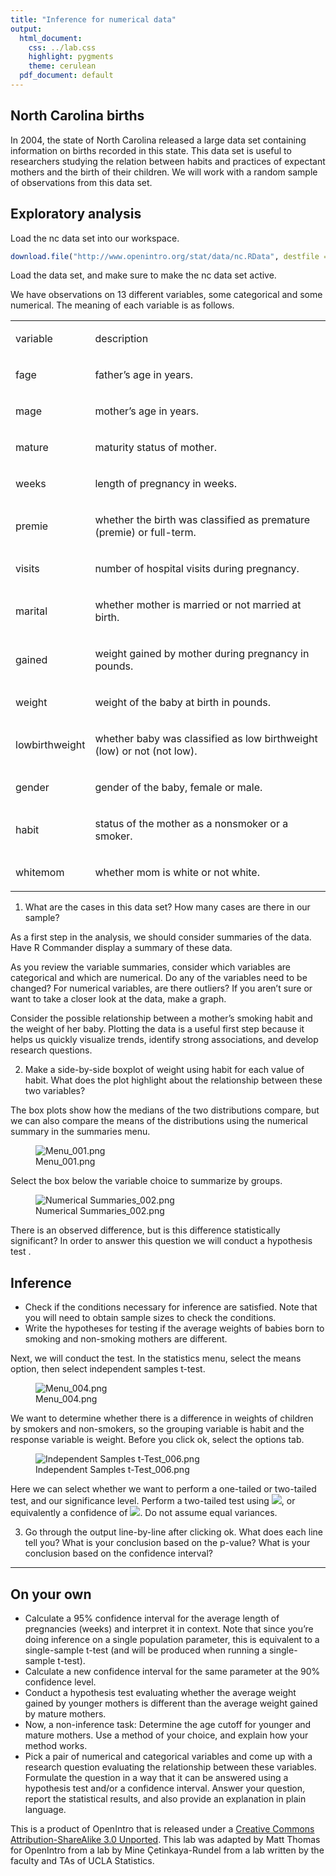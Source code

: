 ```yaml
---
title: "Inference for numerical data"
output:
  html_document:
    css: ../lab.css
    highlight: pygments
    theme: cerulean
  pdf_document: default
---
```


## North Carolina births

In 2004, the state of North Carolina released a large data set containing information on births recorded in this state. This data set is useful to researchers studying the relation between habits and practices of expectant mothers and the birth of their children. We will work with a random sample of observations from this data set.

## Exploratory analysis

Load the nc data set into our workspace.

```r
download.file("http://www.openintro.org/stat/data/nc.RData", destfile ="nc.RData")
```

Load the data set, and make sure to make the nc data set active.

We have observations on 13 different variables, some categorical and some numerical. The meaning of each variable is as follows.

<table cellpadding="0" cellspacing="0" class="c6"><tbody><tr class="c15"><td class="c35" colspan="1" rowspan="1">

variable

</td><td class="c31" colspan="1" rowspan="1">

description

</td></tr><tr class="c15"><td class="c16" colspan="1" rowspan="1">

fage

</td><td class="c9" colspan="1" rowspan="1">

father’s age in years.

</td></tr><tr class="c15"><td class="c17" colspan="1" rowspan="1">

mage

</td><td class="c12" colspan="1" rowspan="1">

mother’s age in years.

</td></tr><tr class="c15"><td class="c17" colspan="1" rowspan="1">

mature

</td><td class="c12" colspan="1" rowspan="1">

maturity status of mother.

</td></tr><tr class="c15"><td class="c17" colspan="1" rowspan="1">

weeks

</td><td class="c12" colspan="1" rowspan="1">

length of pregnancy in weeks.

</td></tr><tr class="c15"><td class="c17" colspan="1" rowspan="1">

premie

</td><td class="c12" colspan="1" rowspan="1">

whether the birth was classified as premature (premie) or full-term.

</td></tr><tr class="c15"><td class="c17" colspan="1" rowspan="1">

visits

</td><td class="c12" colspan="1" rowspan="1">

number of hospital visits during pregnancy.

</td></tr><tr class="c15"><td class="c17" colspan="1" rowspan="1">

marital

</td><td class="c12" colspan="1" rowspan="1">

whether mother is married or not married at birth.

</td></tr><tr class="c15"><td class="c17" colspan="1" rowspan="1">

gained

</td><td class="c12" colspan="1" rowspan="1">

weight gained by mother during pregnancy in pounds.

</td></tr><tr class="c15"><td class="c17" colspan="1" rowspan="1">

weight

</td><td class="c12" colspan="1" rowspan="1">

weight of the baby at birth in pounds.

</td></tr><tr class="c15"><td class="c17" colspan="1" rowspan="1">

lowbirthweight

</td><td class="c12" colspan="1" rowspan="1">

whether baby was classified as low birthweight (low) or not (not low).

</td></tr><tr class="c15"><td class="c17" colspan="1" rowspan="1">

gender

</td><td class="c12" colspan="1" rowspan="1">

gender of the baby, female or male.

</td></tr><tr class="c15"><td class="c17" colspan="1" rowspan="1">

habit

</td><td class="c12" colspan="1" rowspan="1">

status of the mother as a nonsmoker or a smoker.

</td></tr><tr class="c15"><td class="c23" colspan="1" rowspan="1">

whitemom

</td><td class="c21" colspan="1" rowspan="1">

whether mom is white or not white.

</td></tr></tbody></table>

1. What are the cases in this data set? How many cases are there in our sample?

As a first step in the analysis, we should consider summaries of the data. Have R Commander display a summary of these data.

As you review the variable summaries, consider which variables are categorical and which are numerical. Do any of the variables need to be changed? For numerical variables, are there outliers? If you aren’t sure or want to take a closer look at the data, make a graph.

Consider the possible relationship between a mother’s smoking habit and the weight of her baby. Plotting the data is a useful first step because it helps us quickly visualize trends, identify strong associations, and develop research questions.

2. Make a side-by-side boxplot of weight using habit for each value of habit. What does the plot highlight about the relationship between these two variables?

The box plots show how the medians of the two distributions compare, but we can also compare the means of the distributions using the numerical summary in the summaries menu. 

![Menu_001.png](images/image03.png)

Select the box below the variable choice to summarize by groups.

![Numerical Summaries_002.png](images/image02.png)

There is an observed difference, but is this difference statistically significant? In order to answer this question we will conduct a hypothesis test .

## Inference

* Check if the conditions necessary for inference are satisfied. Note that you will need to obtain sample sizes to check the conditions. 
* Write the hypotheses for testing if the average weights of babies born to smoking and non-smoking mothers are different.

Next, we will conduct the test. In the statistics menu, select the means option, then select independent samples t-test.

![Menu_004.png](images/image04.png)

We want to determine whether there is a difference in weights of children by smokers and non-smokers, so the grouping variable is habit and the response variable is weight. Before you click ok, select the options tab.

![Independent Samples t-Test_006.png](images/image05.png)

Here we can select whether we want to perform a one-tailed or two-tailed test, and our significance level. Perform a two-tailed test using ![](images/image00.png), or equivalently a confidence of ![](images/image01.png). Do not assume equal variances.

3. Go through the output line-by-line after clicking ok. What does each line tell you? What is your conclusion based on the p-value? What is your conclusion based on the confidence interval?

* * *



## On your own

- Calculate a 95% confidence interval for the average length of pregnancies (weeks) and interpret it in context. Note that since you’re doing inference on a single population parameter, this is equivalent to a single-sample t-test (and will be produced when running a single-sample t-test).
- Calculate a new confidence interval for the same parameter at the 90% confidence level.
- Conduct a hypothesis test evaluating whether the average weight gained by younger mothers is different than the average weight gained by mature mothers.
- Now, a non-inference task: Determine the age cutoff for younger and mature mothers. Use a method of your choice, and explain how your method works.
- Pick a pair of numerical and categorical variables and come up with a research question evaluating the relationship between these variables. Formulate the question in a way that it can be answered using a hypothesis test and/or a confidence interval. Answer your question, report the statistical results, and also provide an explanation in plain language.

<div id="license">
This is a product of OpenIntro that is released under a [Creative Commons 
Attribution-ShareAlike 3.0 Unported](http://creativecommons.org/licenses/by-sa/3.0).
This lab was adapted by Matt Thomas for OpenIntro from a lab by Mine &Ccedil;etinkaya-Rundel from a lab 
written by the faculty and TAs of UCLA Statistics.
</div>